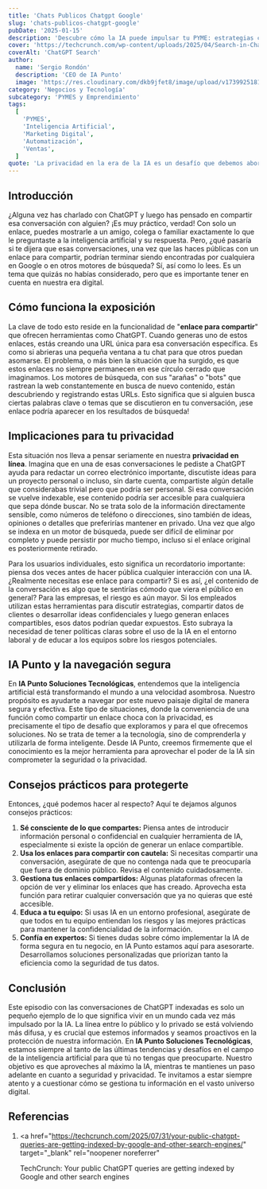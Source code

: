 ```yaml
---
title: 'Chats Publicos Chatgpt Google'
slug: 'chats-publicos-chatgpt-google'
pubDate: '2025-01-15'
description: 'Descubre cómo la IA puede impulsar tu PYME: estrategias concretas de marketing, automatización y datos para aumentar ventas.'
cover: 'https://techcrunch.com/wp-content/uploads/2025/04/Search-in-ChatGPT.jpg?w=1024'
coverAlt: 'ChatGPT Search'
author:
  name: 'Sergio Rondón'
  description: 'CEO de IA Punto'
  image: 'https://res.cloudinary.com/dkb9jfet8/image/upload/v1739925181/sergio_gdcaeh.png'
category: 'Negocios y Tecnología'
subcategory: 'PYMES y Emprendimiento'
tags:
  [
    'PYMES',
    'Inteligencia Artificial',
    'Marketing Digital',
    'Automatización',
    'Ventas',
  ]
quote: 'La privacidad en la era de la IA es un desafío que debemos abordar colectivamente. — Marilyn Cardozo'
---
```

<h2 id="introduccion">Introducción</h2>

¿Alguna vez has charlado con ChatGPT y luego has pensado en compartir esa conversación con alguien? ¡Es muy práctico, verdad! Con solo un enlace, puedes mostrarle a un amigo, colega o familiar exactamente lo que le preguntaste a la inteligencia artificial y su respuesta. Pero, ¿qué pasaría si te dijera que esas conversaciones, una vez que las haces públicas con un enlace para compartir, podrían terminar siendo encontradas por cualquiera en Google o en otros motores de búsqueda? Sí, así como lo lees. Es un tema que quizás no habías considerado, pero que es importante tener en cuenta en nuestra era digital.

<h2 id="como-funciona-la-exposicion">Cómo funciona la exposición</h2>

La clave de todo esto reside en la funcionalidad de "**enlace para compartir**" que ofrecen herramientas como ChatGPT. Cuando generas uno de estos enlaces, estás creando una URL única para esa conversación específica. Es como si abrieras una pequeña ventana a tu chat para que otros puedan asomarse. El problema, o más bien la situación que ha surgido, es que estos enlaces no siempre permanecen en ese círculo cerrado que imaginamos. Los motores de búsqueda, con sus "arañas" o "bots" que rastrean la web constantemente en busca de nuevo contenido, están descubriendo y registrando estas URLs. Esto significa que si alguien busca ciertas palabras clave o temas que se discutieron en tu conversación, ¡ese enlace podría aparecer en los resultados de búsqueda!

<h2 id="implicaciones-para-tu-privacidad">Implicaciones para tu privacidad</h2>

Esta situación nos lleva a pensar seriamente en nuestra **privacidad en línea**. Imagina que en una de esas conversaciones le pediste a ChatGPT ayuda para redactar un correo electrónico importante, discutiste ideas para un proyecto personal o incluso, sin darte cuenta, compartiste algún detalle que considerabas trivial pero que podría ser personal. Si esa conversación se vuelve indexable, ese contenido podría ser accesible para cualquiera que sepa dónde buscar. No se trata solo de la información directamente sensible, como números de teléfono o direcciones, sino también de ideas, opiniones o detalles que preferirías mantener en privado. Una vez que algo se indexa en un motor de búsqueda, puede ser difícil de eliminar por completo y puede persistir por mucho tiempo, incluso si el enlace original es posteriormente retirado.

Para los usuarios individuales, esto significa un recordatorio importante: piensa dos veces antes de hacer pública cualquier interacción con una IA. ¿Realmente necesitas ese enlace para compartir? Si es así, ¿el contenido de la conversación es algo que te sentirías cómodo que viera el público en general? Para las empresas, el riesgo es aún mayor. Si los empleados utilizan estas herramientas para discutir estrategias, compartir datos de clientes o desarrollar ideas confidenciales y luego generan enlaces compartibles, esos datos podrían quedar expuestos. Esto subraya la necesidad de tener políticas claras sobre el uso de la IA en el entorno laboral y de educar a los equipos sobre los riesgos potenciales.

<h2 id="ia-punto-y-la-navegacion-segura">IA Punto y la navegación segura</h2>

En **IA Punto Soluciones Tecnológicas**, entendemos que la inteligencia artificial está transformando el mundo a una velocidad asombrosa. Nuestro propósito es ayudarte a navegar por este nuevo paisaje digital de manera segura y efectiva. Este tipo de situaciones, donde la conveniencia de una función como compartir un enlace choca con la privacidad, es precisamente el tipo de desafío que exploramos y para el que ofrecemos soluciones. No se trata de temer a la tecnología, sino de comprenderla y utilizarla de forma inteligente. Desde IA Punto, creemos firmemente que el conocimiento es la mejor herramienta para aprovechar el poder de la IA sin comprometer la seguridad o la privacidad.

<h2 id="consejos-practicos-para-protegerte">
  Consejos prácticos para protegerte
</h2>

Entonces, ¿qué podemos hacer al respecto? Aquí te dejamos algunos consejos prácticos:

1.  **Sé consciente de lo que compartes:** Piensa antes de introducir información personal o confidencial en cualquier herramienta de IA, especialmente si existe la opción de generar un enlace compartible.
2.  **Usa los enlaces para compartir con cautela:** Si necesitas compartir una conversación, asegúrate de que no contenga nada que te preocuparía que fuera de dominio público. Revisa el contenido cuidadosamente.
3.  **Gestiona tus enlaces compartidos:** Algunas plataformas ofrecen la opción de ver y eliminar los enlaces que has creado. Aprovecha esta función para retirar cualquier conversación que ya no quieras que esté accesible.
4.  **Educa a tu equipo:** Si usas IA en un entorno profesional, asegúrate de que todos en tu equipo entiendan los riesgos y las mejores prácticas para mantener la confidencialidad de la información.
5.  **Confía en expertos:** Si tienes dudas sobre cómo implementar la IA de forma segura en tu negocio, en IA Punto estamos aquí para asesorarte. Desarrollamos soluciones personalizadas que priorizan tanto la eficiencia como la seguridad de tus datos.

<h2 id="conclusion">Conclusión</h2>

Este episodio con las conversaciones de ChatGPT indexadas es solo un pequeño ejemplo de lo que significa vivir en un mundo cada vez más impulsado por la IA. La línea entre lo público y lo privado se está volviendo más difusa, y es crucial que estemos informados y seamos proactivos en la protección de nuestra información. En **IA Punto Soluciones Tecnológicas**, estamos siempre al tanto de las últimas tendencias y desafíos en el campo de la inteligencia artificial para que tú no tengas que preocuparte. Nuestro objetivo es que aproveches al máximo la IA, mientras te mantienes un paso adelante en cuanto a seguridad y privacidad. Te invitamos a estar siempre atento y a cuestionar cómo se gestiona tu información en el vasto universo digital.

<h2 id="referencias">Referencias</h2>

1.  <a
      href="https://techcrunch.com/2025/07/31/your-public-chatgpt-queries-are-getting-indexed-by-google-and-other-search-engines/"
      target="_blank"
      rel="noopener noreferrer"
    >
      TechCrunch: Your public ChatGPT queries are getting indexed by Google and
      other search engines
    </a>
